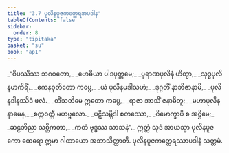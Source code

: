 ```yaml
---
title: "3.7 ပုလိနပူဇကတ္ထေရအပဒါန"
tableOfContents: false
sidebar:
  order: 8
type: "tipitaka"
basket: "su"
book: "ap1"
---
```



<DynamicBreadcrumb />

<Division number="165" book="ap1">

<Paragraph number="1036" type="verses" book="ap1">
_“ဝိပဿိဿ ဘဂဝတော,_  
_ဗောဓိယာ ပါဒပုတ္တမေ;_  
_ပုရာဏပုလိနံ ဟိတွာ,_  
_သုဒ္ဓပုလိနမာကိရိံ._  

</Paragraph>

</Division>
<Division number="166" book="ap1">

<Paragraph number="1037" type="verses" book="ap1">
_ဧကနဝုတိတော ကပ္ပေ,_  
_ယံ ပုလိနမဒါသဟံ;_  
_ဒုဂ္ဂတိံ နာဘိဇာနာမိ,_  
_ပုလိနဒါနဿိဒံ ဖလံ._  

</Paragraph>

</Division>
<Division number="167" book="ap1">

<Paragraph number="1038" type="verses" book="ap1">
_တိံသတိမေ ဣတော ကပ္ပေ,_  
_ရာဇာ အာသိံ ဇနာဓိဘူ;_  
_မဟာပုလိနနာမေန,_  
_စက္ကဝတ္တီ မဟဗ္ဗလော._  

</Paragraph>

</Division>
<Division number="168" book="ap1">

<Paragraph number="1039" type="verses" book="ap1">
_ပဋိသမ္ဘိဒါ စတဿော,_  
_ဝိမောက္ခာပိ စ အဋ္ဌိမေ;_  
_ဆဠဘိညာ သစ္ဆိကတာ,_  
_ကတံ ဗုဒ္ဓဿ သာသနံ”._  

</Paragraph>

<Paragraph number="1040" book="ap1">
ဣတ္ထံ သုဒံ အာယသ္မာ ပုလိနပူဇကော ထေရော ဣမာ ဂါထာယော အဘာသိတ္ထာတိ.

</Paragraph>
</Division>

<Paragraph number="1041" type="center" book="ap1">
ပုလိနပူဇကတ္ထေရဿာပဒါနံ သတ္တမံ.
</Paragraph>